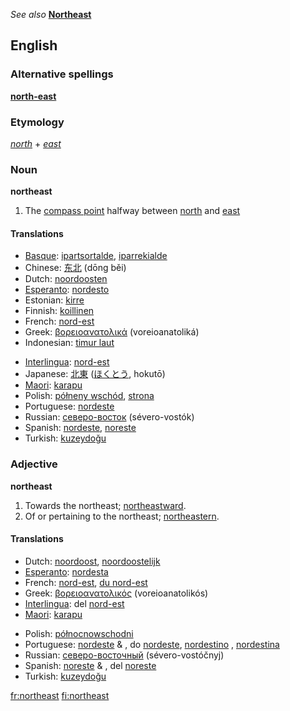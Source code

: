 ''See also'' '''[[Northeast]]'''

==English==
===Alternative spellings===
'''[[north-east]]'''

===Etymology===
''[[north]]'' + ''[[east]]''

===Noun===
'''northeast'''

# The [[compass point]] halfway between [[north]] and [[east]]

====Translations====
{{top}}
*[[Basque]]: [[ipartsortalde]], [[iparrekialde]]
*Chinese: [[东北]] (dōng běi)
*Dutch: [[noordoosten]] {{n}}
*[[Esperanto]]: [[nordesto]]
*Estonian: [[kirre]]
*Finnish: [[koillinen]]
*French: [[nord-est]] {{m}}
*Greek: [[βορειοανατολικά]] (voreioanatoliká)
*Indonesian: [[timur laut]]
{{mid}}
*[[Interlingua]]: [[nord-est]]
*Japanese: [[北東]] ([[ほくとう]], hokutō)
*[[Maori]]: [[karapu]]
*Polish: [[półneny wschód]], [[strona]]
*Portuguese: [[nordeste]] {{m}}
*Russian: [[северо-восток]] (sévero-vostók) {{m}}
*Spanish: [[nordeste]], [[noreste]] {{m}}
*Turkish: [[kuzeydoğu]]
{{bottom}}

===Adjective===
'''northeast'''

# Towards the northeast; [[northeastward]].
# Of or pertaining to the northeast; [[northeastern]].

====Translations====
{{top}}
*Dutch: [[noordoost]], [[noordoostelijk]]
*[[Esperanto]]: [[nordesta]]
*French: [[nord-est]], [[du nord-est]]
*Greek: [[βορειοανατολικός]] (voreioanatolikós)
*[[Interlingua]]: del [[nord-est]]
*[[Maori]]: [[karapu]]
{{mid}}
*Polish: [[północnowschodni]]
*Portuguese: [[nordeste]] {{m}} & {{f}},  do [[nordeste]], [[nordestino]] {{m}},  [[nordestina]] {{f}}
*Russian: [[северо-восточный]] (sévero-vostóčnyj) {{m}}
*Spanish: [[noreste]] {{m}} & {{f}},  del [[noreste]]
*Turkish: [[kuzeydoğu]]
{{bottom}}

[[fr:northeast]]
[[fi:northeast]]
